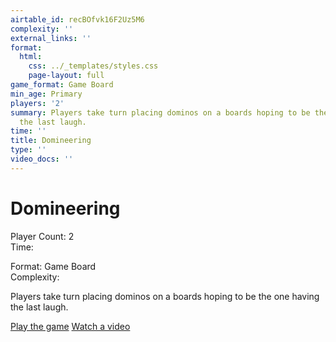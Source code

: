 ```yaml
---
airtable_id: recBOfvk16F2Uz5M6
complexity: ''
external_links: ''
format:
  html:
    css: ../_templates/styles.css
    page-layout: full
game_format: Game Board
min_age: Primary
players: '2'
summary: Players take turn placing dominos on a boards hoping to be the one having
  the last laugh.
time: ''
title: Domineering
type: ''
video_docs: ''
---
```


# Domineering

:::{.game-info-box}
:::{.game-stats}
:::{.left-stats}
Player Count: 2  
Time: 
:::
:::{.right-stats}
Format: Game Board  
Complexity: 
:::
:::
:::

Players take turn placing dominos on a boards hoping to be the one having the last laugh.

:::{.game-actions}
<a href="#" class="btn btn-play"><i class="fa fa-gamepad"></i> Play the game</a>
<a href="#" class="btn btn-watch"><i class="fa fa-video"></i> Watch a video</a>
:::